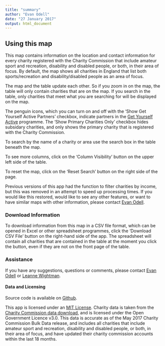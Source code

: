 ```yaml
---
title: "summary"
author: "Evan Odell"
date: "27 January 2017"
output: html_document
---
```


## Using this map

This map contains information on the location and contact information for every charity registered with the Charity Commission that include amateur sport and recreation, disability and disabled people, or both, in their area of focus. By default, the map shows all charities in England that list both sports/recreation and disability/disabled people as an area of focus. 

The map and the table update each other. So if you zoom in on the map, the table will only contain charities that are on the map. If you search in the table, only charities that meet what you are searching for will be displayed on the map.

The penguin icons, which you can turn on and off with the 'Show Get Yourself Active Partners' checkbox, indicate partners in the [Get Yourself Active](http://www.getyourselfactive.org/) programme. The 'Show Primary Charities Only' checkbox hides subsidary charities, and only shows the primary charity that is registered with the Charity Commission.

To search by the name of a charity or area use the search box in the table beneath the map.

To see more columns, click on the 'Column Visibility' button on the upper left side of the table.

To reset the map, click on the 'Reset Search' button on the right side of the page.

Previous versions of this app had the function to filter charities by income, but this was removed in an attempt to speed up processing times. If you would like this restored, would like to see any other features, or want to have similar maps with other information, please contact [Evan Odell](mailto:evan.odell@disabilityrightsuk.org).

### Download Information

To download information from this map in a CSV file format, which can be opened in Excel or other spreadsheet programmes, click the 'Download CSV File' button on the right-hand side of the app. The spreadsheet will contain all charities that are contained in the table at the moment you click the button, even if they are not on the front page of the table.

### Assistance

If you have any suggestions, questions or comments, please contact [Evan Odell](mailto:evan.odell@disabilityrightsuk.org) or [Leanne Wightman](mailto:leanne.wightman@disabilityrightsuk.org).

#### Data and Licensing

Source code is available on [Github](https://github.com/EvanOdell/dis-sport).

This app is licensed under an [MIT License](https://github.com/EvanOdell/dis-sport/blob/master/licence). Charity data is taken from the [Charity Commission data download](http://data.charitycommission.gov.uk/), and is licensed under the Open Government Licence v3.0. This data is accurate as of the May 2017 Charity Commission Bulk Data release, and includes all charities that include amateur sport and recreation, disability and disabled people, or both, in their area of focus, and have updated their charity commission accounts within the last 18 months.


